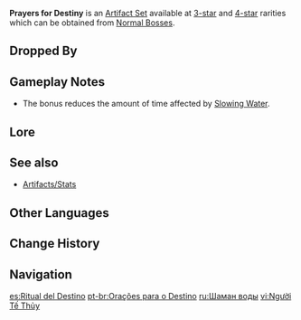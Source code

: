 {{Artifact Set Infobox
|id        = 302
|circlet   = Tiara of Torrents
|1pcBonus  = Affected by {{Hydro}} for 40% less time.
|source3.1 = [[Normal Bosses]]
|source4.1 = [[Normal Bosses]]
|eff_att1  = Status Duration Reduction
}}
'''Prayers for Destiny''' is an [[Artifact Set]] available at [[:Category:3-Star Artifacts|3-star]] and [[:Category:4-Star Artifacts|4-star]] rarities which can be obtained from [[Normal Bosses]].

==Dropped By==
{{Dropped By}}

==Gameplay Notes==
*The bonus reduces the amount of time affected by [[Slowing Water]].

==Lore==
{{ArtifactLore}}

==See also==
*[[Artifacts/Stats]]

==Other Languages==
{{Other Languages
|en      = Prayers for Destiny
|zhs     = 祭水之人
|zhs_rm  = Jì Shuǐ zhī Rén
|zht     = 祭水之人
|zht_rm  = Jì Shuǐ zhī Rén
|zh_tl   = Water Sacrificer
|ja      = 水祭りの人
|ja_rm   = Mizu Matsuri no Hito
|ja_tl   = Water Ritual Person
|ko      = 물을 모시는 자
|ko_rm   = 
|ko_tl   = 
|es      = Ritual del Destino
|es_tl   = Ritual of Destiny
|fr      = Sacrifieur Hydro
|fr_tl   = Hydro Sacrifier
|ru      = Шаман воды
|ru_tl   = Water Shaman
|th      = Prayers for Destiny
|vi      = Người Tế Thủy
|vi_tl   = Water Sacrificer
|de      = Wasseropfer
|de_tl   = Water Offering
|id      = Prayers for Destiny
|pt      = Orações para o Destino
|pt_tl   = Prayers for Destiny
}}

==Change History==
{{Change History|1.0}}

==Navigation==
{{Artifact Navbox}}

[[es:Ritual del Destino]]
[[pt-br:Orações para o Destino]]
[[ru:Шаман воды]]
[[vi:Người Tế Thủy]]